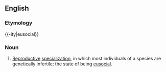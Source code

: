 ==English==


===Etymology===

{{-ity|eusocial}}

===Noun===
{{en-noun|eusocialit|ies}}
{{wikipedia}}

#[[reproductive|Reproductive]] [[specialization]], in which most individuals of a species are genetically infertile; the state of being [[eusocial]].